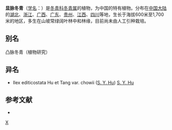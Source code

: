 {{Speciesbox 
| taxon = Ilex editicostata
| authority = Hu et Tang
}}

'''显脉冬青'''（[[学名|学名]]：{{lang|la|''Ilex editicostata''}}）是[[冬青科|冬青科]][[冬青属|冬青属]]的植物，为中国的特有植物。分布在[[中国大陆|中国大陆]]的[[湖北|湖北]]、[[浙江|浙江]]、[[广西|广西]]、[[广东|广东]]、[[贵州|贵州]]、[[江西|江西]]、[[四川|四川]]等地，生长于海拔600米至1,700米的地区，多生在山坡常绿阔叶林中和林缘，目前尚未由人工引种栽培。

== 别名 ==
凸脉冬青（植物研究）

== 异名 ==
* Ilex editicostata Hu et Tang var. chowii ([[胡秀英|S. Y. Hu]]) [[胡秀英|S. Y. Hu]]

== 参考文献 ==
<div class="references-small">
* {{cite web| url =http://www.bioinfo.cn/db05/KmzwSpecies.php?action=view&id=14116| title =显脉冬青| work =《中国高等植物数据库全库》| publisher =中国科学院微生物研究所| author =昆明植物研究所| accessdate =2009-02-24| deadurl =yes| archiveurl =https://web.archive.org/web/20160305070321/http://www.bioinfo.cn/db05/KmzwSpecies.php?action=view&id=14116| archivedate =2016-03-05}}
</div>
{{Taxonbar|from=Q11089088}}

[[Category:冬青属|X]]


{{植物小作品}}